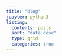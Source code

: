 ```yaml
---
title: "blog"
jupyter: python3
listing:
  contents: posts
  sort: "data desc"
  type: grid
  categories: true
---
```

